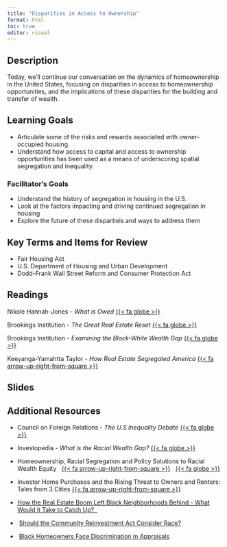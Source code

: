 ```yaml
---
title: "Disparities in Access to Ownership"
format: html
toc: true
editor: visual
---
```


## Description

Today, we'll continue our conversation on the dynamics of homeownership in the United States, focusing on disparities in access to homeownership opportunities, and the implications of these disparities for the building and transfer of wealth.

## Learning Goals

-   Articulate some of the risks and rewards associated with owner-occupied housing.
-   Understand how access to capital and access to ownership opportunities has been used as a means of underscoring spatial segregation and inequality.

### Facilitator's Goals

- Understand the history of segregation in housing in the U.S.
- Look at the factors impacting and driving continued segregation in housing
- Explore the future of these dispartieis and ways to address them

## Key Terms and Items for Review

- Fair Housing Act
- U.S. Department of Housing and Urban Development
- Dodd-Frank Wall Street Reform and Consumer Protection Act

## Readings

Nikole Hannah-Jones - *What is Owed* [{{< fa globe >}}](https://www.nytimes.com/interactive/2020/06/24/magazine/reparations-slavery.html)

Brookings Institution - *The Great Real Estate Reset* [{{< fa globe >}}](https://www.brookings.edu/articles/trend-1-separate-and-unequal-neighborhoods-are-sustaining-racial-and-economic-injustice-in-the-us/)

Brookings Institution - *Examining the Black-White Wealth Gap*
[{{< fa globe >}}](https://www.brookings.edu/articles/examining-the-black-white-wealth-gap/)

Keeyanga-Yamahtta Taylor - *How Real Estate Segregated America* [{{< fa arrow-up-right-from-square >}}](https://uofi.box.com/s/ysvbk93s48n8bb1p8ly91ns31gr529hi)

## Slides

## Additional Resources

- Council on Foreign Relations - *The U.S Inequality Debate* [{{< fa globe >}}](https://www.cfr.org/backgrounder/us-inequality-debate)

- Investopedia - *What is the Racial Wealth Gap?* [{{< fa globe >}}](https://www.investopedia.com/the-racial-wealth-gap-5105010) 

- Homeownership, Racial Segregation and Policy Solutions to Racial Wealth Equity   [{{< fa arrow-up-right-from-square >}}]()   [{{< fa globe >}}](https://www.brookings.edu/articles/homeownership-racial-segregation-and-policies-for-racial-wealth-equity/)

- Investor Home Purchases and the Rising Threat to Owners and Renters: Tales from 3 Cities [{{< fa arrow-up-right-from-square >}}](https://uofi.box.com/s/qj4ct4v5tumx08x484rxytatl31eqpon)

-   [How the Real Estate Boom Left Black Neighborhoods Behind - What Would it Take to Catch Up?  ](https://www.nytimes.com/2021/12/12/podcasts/the-daily/the-sunday-read-how-the-real-estate-boom-left-black-neighborhoods-behind.html)

-    [Should the Community Reinvestment Act Consider Race?](https://www.urban.org/sites/default/files/publication/105283/should-the-community-reinvestment-act-consider-race_1.pdf)

-    [Black Homeowners Face Discrimination in Appraisals](https://www.nytimes.com/2020/08/25/realestate/blacks-minorities-appraisals-discrimination.html)
